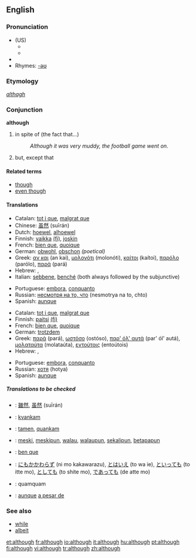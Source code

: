 ==English==

{{rank|bed|living|view|532|although|knowledge|hath|table}}

===Pronunciation===
*(US)
**{{IPA|/ɑlˈðoʊ/}}
**{{SAMPA|/Al"DoU/}}
*{{audio|en-us-although.ogg|Audio (US)}}
*Rhymes: [[Rhymes:English:-əʊ|-əʊ]]

===Etymology===
''[[althagh]]''

===Conjunction===
'''although'''

# in spite of (the fact that...)
#:''Although it was very muddy, the football game went on''.
# but, except that

====Related terms====
*[[though]]
*[[even though]]

====Translations====
{{trans-top|in spite of (1)}}
*Catalan: [[tot i que]], [[malgrat que]]
*Chinese: [[虽然]] (suīrán)
*Dutch: [[hoewel]], [[alhoewel]]
*Finnish: [[vaikka]] [[:fi:vaikka|(fi)]], [[joskin]]
*French: [[bien que]], [[quoique]]
*German: [[obwohl]], [[obschon]] ''(poetical)''
*Greek: [[αν και]] (an kai), [[μολονότι]] (molonóti), [[καίτοι]] (kaítoi), [[παρόλο]] (parólo), [[παρά]] (pará)
*Hebrew: {{he-translation|למרות ש-|lamrót shé}}, {{he-translation|אף על פי ש-|af al pí shé}}
*Italian: [[sebbene]], [[benché]] (both always followed by the subjunctive)
{{trans-mid}}
*Portuguese: [[embora]], [[conquanto]]
*Russian: [[несмотря на то, что]] (nesmotrya na to, chto)
*Spanish: [[aunque]]
{{trans-bottom}}

{{trans-top|but (2)}}
*Catalan: [[tot i que]], [[malgrat que]]
*Finnish: [[paitsi]] [[:fi:paitsi|(fi)]]
*French: [[bien que]], [[quoique]]
*German: [[trotzdem]]
*Greek: [[παρά]] (pará), [[ωστόσο]] (ostóso), [[παρ' όλ' αυτά]] (par' ól' autá), [[μολαταύτα]] (molataúta), [[εντούτοις]] (entoútois)
*Hebrew: {{he-translation|אבל|avál}}, {{he-translation|אלא ש-|éla shé}}
{{trans-mid}}
*Portuguese: [[embora]], [[conquanto]]
*Russian: [[хотя]] (hotya)
*Spanish: [[aunque]]
{{trans-bottom}}

=====Translations to be checked=====
{{checktrans}}
*{{ttbc|Chinese}}: [[雖然]], [[虽然]] (suīrán)
*{{ttbc|Esperanto}}: [[kvankam]]
*{{ttbc|Ido}}: [[tamen]], [[quankam]]
*{{ttbc|Indonesian}}: [[meski]], [[meskipun]], [[walau]], [[walaupun]], [[sekalipun]], [[betapapun]]
*{{ttbc|Interlingua}}: [[ben que]]
*{{ttbc|Japanese}}: [[にもかかわらず]] (ni mo kakawarazu), [[とはいえ]] (to wa ie), [[といっても]] (to itte mo), [[としても]] (to shite mo), [[であっても]] (de atte mo)
*{{ttbc|Latin}}: quamquam
*{{ttbc|Spanish}}: [[aunque]] [[a pesar de]]

===See also===
*[[while]]
*[[albeit]]

[[et:although]]
[[fr:although]]
[[io:although]]
[[it:although]]
[[hu:although]]
[[pt:although]]
[[fi:although]]
[[vi:although]]
[[tr:although]]
[[zh:although]]